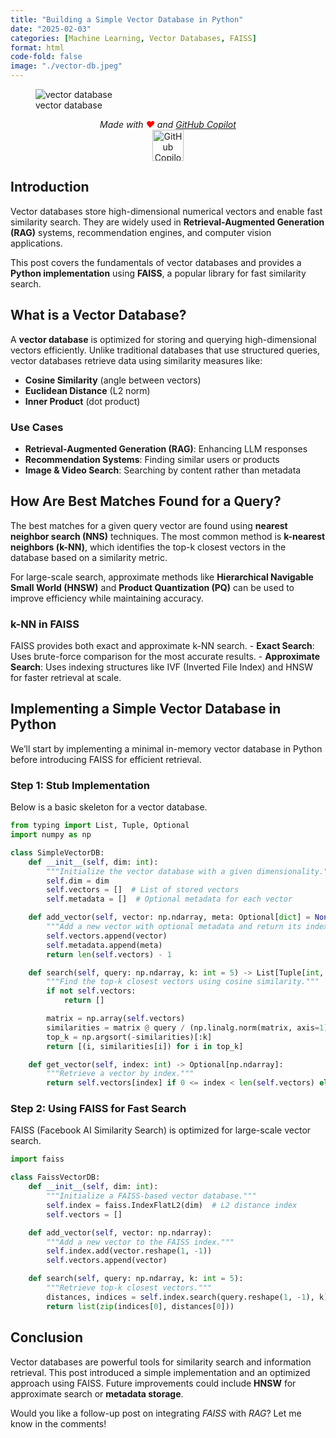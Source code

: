 ```yaml
---
title: "Building a Simple Vector Database in Python"
date: "2025-02-03"
categories: [Machine Learning, Vector Databases, FAISS]
format: html
code-fold: false
image: "./vector-db.jpeg"
---
```


![vector database](./vector.jpg)

<p style="text-align: center;">
  <em>Made with <span style="color: red;">❤️</span> and <a href="https://github.com/features/copilot" target="_blank">GitHub Copilot</a></em>
  <br>
  <img src="https://github.githubassets.com/images/icons/emoji/octocat.png" alt="GitHub Copilot Logo" width="50">
</p>

## Introduction
Vector databases store high-dimensional numerical vectors and enable fast similarity search. They are widely used in **Retrieval-Augmented Generation (RAG)** systems, recommendation engines, and computer vision applications.

This post covers the fundamentals of vector databases and provides a **Python implementation** using **FAISS**, a popular library for fast similarity search.

## What is a Vector Database?
A **vector database** is optimized for storing and querying high-dimensional vectors efficiently. Unlike traditional databases that use structured queries, vector databases retrieve data using similarity measures like:

- **Cosine Similarity** (angle between vectors)
- **Euclidean Distance** (L2 norm)
- **Inner Product** (dot product)

### Use Cases
- **Retrieval-Augmented Generation (RAG)**: Enhancing LLM responses
- **Recommendation Systems**: Finding similar users or products
- **Image & Video Search**: Searching by content rather than metadata

## How Are Best Matches Found for a Query?
The best matches for a given query vector are found using **nearest neighbor search (NNS)** techniques. The most common method is **k-nearest neighbors (k-NN)**, which identifies the top-k closest vectors in the database based on a similarity metric.

For large-scale search, approximate methods like **Hierarchical Navigable Small World (HNSW)** and **Product Quantization (PQ)** can be used to improve efficiency while maintaining accuracy.

### k-NN in FAISS
FAISS provides both exact and approximate k-NN search.
- **Exact Search**: Uses brute-force comparison for the most accurate results.
- **Approximate Search**: Uses indexing structures like IVF (Inverted File Index) and HNSW for faster retrieval at scale.

## Implementing a Simple Vector Database in Python
We'll start by implementing a minimal in-memory vector database in Python before introducing FAISS for efficient retrieval.

### Step 1: Stub Implementation
Below is a basic skeleton for a vector database.

```python
from typing import List, Tuple, Optional
import numpy as np

class SimpleVectorDB:
    def __init__(self, dim: int):
        """Initialize the vector database with a given dimensionality."""
        self.dim = dim
        self.vectors = []  # List of stored vectors
        self.metadata = []  # Optional metadata for each vector

    def add_vector(self, vector: np.ndarray, meta: Optional[dict] = None) -> int:
        """Add a new vector with optional metadata and return its index."""
        self.vectors.append(vector)
        self.metadata.append(meta)
        return len(self.vectors) - 1

    def search(self, query: np.ndarray, k: int = 5) -> List[Tuple[int, float]]:
        """Find the top-k closest vectors using cosine similarity."""
        if not self.vectors:
            return []

        matrix = np.array(self.vectors)
        similarities = matrix @ query / (np.linalg.norm(matrix, axis=1) * np.linalg.norm(query))
        top_k = np.argsort(-similarities)[:k]
        return [(i, similarities[i]) for i in top_k]

    def get_vector(self, index: int) -> Optional[np.ndarray]:
        """Retrieve a vector by index."""
        return self.vectors[index] if 0 <= index < len(self.vectors) else None
```

### Step 2: Using FAISS for Fast Search
FAISS (Facebook AI Similarity Search) is optimized for large-scale vector search.

```python
import faiss

class FaissVectorDB:
    def __init__(self, dim: int):
        """Initialize a FAISS-based vector database."""
        self.index = faiss.IndexFlatL2(dim)  # L2 distance index
        self.vectors = []

    def add_vector(self, vector: np.ndarray):
        """Add a new vector to the FAISS index."""
        self.index.add(vector.reshape(1, -1))
        self.vectors.append(vector)

    def search(self, query: np.ndarray, k: int = 5):
        """Retrieve top-k closest vectors."""
        distances, indices = self.index.search(query.reshape(1, -1), k)
        return list(zip(indices[0], distances[0]))
```

## Conclusion
Vector databases are powerful tools for similarity search and information retrieval. This post introduced a simple implementation and an optimized approach using FAISS. Future improvements could include **HNSW** for approximate search or **metadata storage**.

Would you like a follow-up post on integrating *FAISS* with *RAG*? Let me know in the comments!

